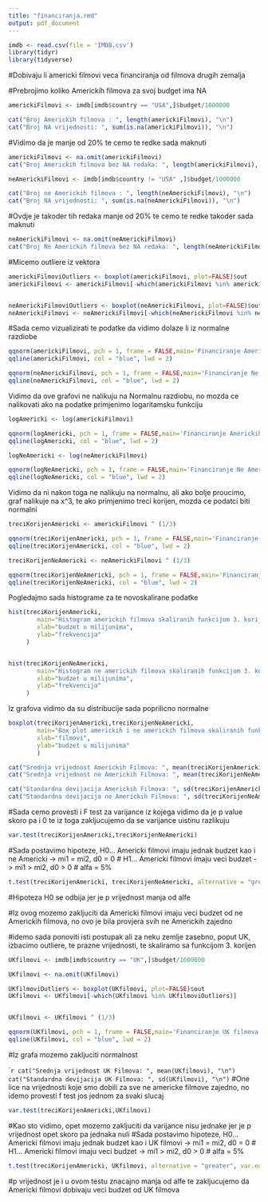 ```yaml
---
title: "financiranja.rmd"
output: pdf_document
---
```


```r
imdb <- read.csv(file = 'IMDB.csv')
library(tidyr)
library(tidyverse)
```
#Dobivaju li americki filmovi veca financiranja od filmova drugih zemalja


#Prebrojimo koliko Americkih filmova za svoj budget ima NA
```r
americkiFilmovi <- imdb[imdb$country == "USA",]$budget/1000000

cat("Broj Americkih filmova : ", length(americkiFilmovi), "\n")
cat("Broj NA vrijednosti: ", sum(is.na(americkiFilmovi)), "\n")

```
#Vidimo da je manje od 20% te cemo te redke sada maknuti
```r
americkiFilmovi <- na.omit(americkiFilmovi)
cat("Broj Americkih filmova bez NA redaka: ", length(americkiFilmovi), "\n")
```




```r
neAmerickiFilmovi <- imdb[imdb$country != "USA" ,]$budget/1000000

cat("Broj ne Americkih filmova : ", length(neAmerickiFilmovi), "\n")
cat("Broj NA vrijednosti: ", sum(is.na(neAmerickiFilmovi)), "\n")

```
#Ovdje je takoder tih redaka manje od 20% te cemo te redke takoder sada maknuti

```r
neAmerickiFilmovi <- na.omit(neAmerickiFilmovi)
cat("Broj Ne Americkih filmova bez NA redaka: ", length(neAmerickiFilmovi), "\n")
```
#Micemo outliere iz vektora

```r
americkiFilmoviOutliers <- boxplot(americkiFilmovi, plot=FALSE)$out
americkiFilmovi <- americkiFilmovi[-which(americkiFilmovi %in% americkiFilmoviOutliers)]


neAmerickiFilmoviOutliers <- boxplot(neAmerickiFilmovi, plot=FALSE)$out
neAmerickiFilmovi <- neAmerickiFilmovi[-which(neAmerickiFilmovi %in% neAmerickiFilmoviOutliers)]


```

#Sada cemo vizualizirati te podatke da vidimo dolaze li iz normalne razdiobe
```r

qqnorm(americkiFilmovi, pch = 1, frame = FALSE,main='Financiranje Americkih filmova ')
qqline(americkiFilmovi, col = "blue", lwd = 2)


```
```r

qqnorm(neAmerickiFilmovi, pch = 1, frame = FALSE,main='Financiranje Ne Americkih filmova ')
qqline(neAmerickiFilmovi, col = "blue", lwd = 2)

```
Vidimo da ove grafovi ne nalikuju na Normalnu razdiobu, no mozda ce nalikovati ako na podatke primjenimo logaritamsku funkciju

```r
logAmericki <- log(americkiFilmovi)

qqnorm(logAmericki, pch = 1, frame = FALSE,main='Financiranje Americkih filmova sa log funkcijom')
qqline(logAmericki, col = "blue", lwd = 2)


```

```r

logNeAmericki <- log(neAmerickiFilmovi)

qqnorm(logNeAmericki, pch = 1, frame = FALSE,main='Financiranje Ne Americkih filmova sa log funkcijom')
qqline(logNeAmericki, col = "blue", lwd = 2)

```


Vidimo da ni nakon toga ne nalikuju na normalnu, ali ako bolje proucimo, graf nalikuje na x^3, te ako primjenimo treci korijen, mozda ce podatci biti normalni

```r
treciKorijenAmericki <- americkiFilmovi ^ (1/3)

qqnorm(treciKorijenAmericki, pch = 1, frame = FALSE,main='Financiranje Americkih filmova sa treci korijen funkcijom')
qqline(treciKorijenAmericki, col = "blue", lwd = 2)


```

```r

treciKorijenNeAmericki <- neAmerickiFilmovi ^ (1/3)

qqnorm(treciKorijenNeAmericki, pch = 1, frame = FALSE,main='Financiranje Ne Americkih filmova sa treci korijen funkcijom')
qqline(treciKorijenNeAmericki, col = "blue", lwd = 2)

```


Pogledajmo sada histograme za te novoskalirane podatke

```r

hist(treciKorijenAmericki,
        main="Histogram americkih filmova skaliranih funkcijom 3. korijen",
        xlab="budzet u milijunima",
        ylab="frekvencija"
     )


hist(treciKorijenNeAmericki,
        main="Histogram ne americkih filmova skaliranih funkcijom 3. korijen",
        xlab="budzet u milijunima",
        ylab="frekvencija"
     )

```
Iz grafova vidimo da su distribucije sada poprilicno normalne


```r
boxplot(treciKorijenAmericki,treciKorijenNeAmericki,
        main="Box plot americkih i ne americkih filmova skaliranih funkcijom 3. korijen",
        xlab="filmovi",
        ylab="budzet u milijunima"
        )
```






```r
cat("Srednja vrijednost Americkih Filmova: ", mean(treciKorijenAmericki), "\n")
cat("Srednja vrijednost ne Americkih Filmova: ", mean(treciKorijenNeAmericki), "\n")

cat("Standardna devijacija Americkih Filmova: ", sd(treciKorijenAmericki), "\n")
cat("Standardna devijacija ne Americkih Filmova: ", sd(treciKorijenNeAmericki), "\n")

```
#Sada cemo provesti i F test za varijance iz kojega vidimo da je p value skoro pa i 0 te iz toga zakljucujemo da se varijance uistinu razlikuju

```r

var.test(treciKorijenAmericki,treciKorijenNeAmericki)

```
#Sada postavimo hipoteze, H0... Americki filmovi imaju jednak budzet kao i ne Americki -> mi1 = mi2, d0 = 0
#                         H1... Americki filmovi imaju veci budzet -> mi1 > mi2, d0 > 0
#                         alfa = 5%
```r

t.test(treciKorijenAmericki, treciKorijenNeAmericki, alternative = "greater", var.equal = FALSE)

```
#Hipoteza H0 se odbija jer je p vrijednost manja od alfe

#Iz ovog mozemo zakljuciti da Americki filmovi imaju veci budzet od ne Americkih filmova, no ovo je bila provjera svih ne Americkih zajedno

#idemo sada ponoviti isti postupak ali za neku zemlje zasebno, poput UK, izbacimo outliere, te prazne vrijednosti, te skaliramo sa funkcijom 3. korijen

```r
UKfilmovi <- imdb[imdb$country == "UK",]$budget/1000000

UKfilmovi <- na.omit(UKfilmovi)

UKfilmoviOutliers <- boxplot(UKfilmovi, plot=FALSE)$out
UKfilmovi <- UKfilmovi[-which(UKfilmovi %in% UKfilmoviOutliers)]


UKfilmovi <- UKfilmovi ^ (1/3)

qqnorm(UKfilmovi, pch = 1, frame = FALSE,main='Financiranje UK filmova sa treci korijen funkcijom')
qqline(UKfilmovi, col = "blue", lwd = 2)

```
#Iz grafa mozemo zakljuciti normalnost

````r
cat("Srednja vrijednost UK Filmova: ", mean(UKfilmovi), "\n")
cat("Standardna devijacija UK Filmova: ", sd(UKfilmovi), "\n")
```
#One lice na vrijednosti koje smo dobili za sve ne americke filmove zajedno, no idemo provesti f test jos jednom za svaki slucaj

```r

var.test(treciKorijenAmericki,UKfilmovi)

```
#Kao sto vidimo, opet mozemo zakljuciti da varijance nisu jednake jer je p vrijednost opet skoro pa jednaka nuli
#Sada postavimo hipoteze, H0... Americki filmovi imaju jednak budzet kao i UK filmovi -> mi1 = mi2, d0 = 0
#                         H1... Americki filmovi imaju veci budzet -> mi1 > mi2, d0 > 0
#                         alfa = 5%
```r

t.test(treciKorijenAmericki, UKfilmovi, alternative = "greater", var.equal = FALSE)

```
#p vrijednost je i u ovom testu znacajno manja od alfe te zakljucujemo da Americki filmovi dobivaju veci budzet od UK filmova
